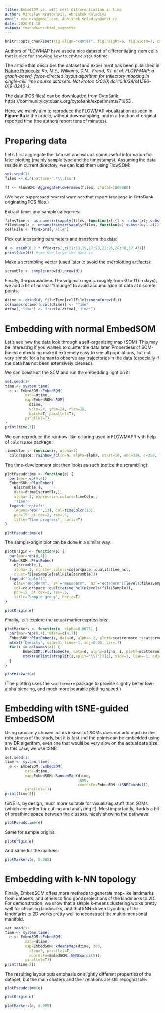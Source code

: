 ```yaml
---
title: EmbedSOM vs. mESC cell differentiation in time
author: Miroslav Kratochvíl, Abhishek Koladiya
email: exa.exa@gmail.com, Abhishek.Koladiya@uhkt.cz
date: 2020-01-18
output: rmarkdown::html_vignette
---
```


```r
knitr::opts_chunk$set(fig.align="center", fig.height=6, fig.width=7, cache.extra = knitr::rand_seed)
```

Authors of FLOWMAP have used a nice dataset of differentiating stem cells that is nice for showing how to embed pseudotime.

The article that describes the dataset and experiment has been published in [Nature Protocols](https://www.nature.com/articles/s41596-019-0246-3): *Ko, M.E., Williams, C.M., Fread, K.I. et al. FLOW-MAP: a graph-based, force-directed layout algorithm for trajectory mapping in single-cell time course datasets. Nat Protoc (2020) doi:10.1038/s41596-019-0246-3*.

The data (FCS files) can be downloaded from CytoBank: https://community.cytobank.org/cytobank/experiments/71953 .

Here, we mainly aim to reproduce the FLOWMAP visualization as seen in **Figure 6a** in the article, without downsampling, and in a fraction of original reported time (the authors report tens of minutes).

# Preparing data

Let's first aggregate the data set and extract some useful information for later plotting (mainly sample type and the timestamps). Assuming the data reside in current directory, we can load them using FlowSOM:

```r
set.seed(1)
files <- dir(pattern='.*\\.fcs')

ff <- FlowSOM::AggregateFlowFrames(files, cTotal=1000000)
```
(We have suppressed several warnings that report breakage in CytoBank-originating FCS files.)

Extract times and sample categories:
```r
filesTime <- as.numeric(sapply(files, function(x) {l <- nchar(x); substr(x, start=7, stop=l-4)}))
filesSample <- unname(factor(sapply(files, function(x) substr(x,1,2))))
cellFile <- ff@exprs[,'File']
```

Pick out interesting parameters and transform the data:
```r
d <- asinh(0.2 * ff@exprs[,c(11:13,15,17:20,22:26,28:30,32:42)])
print(dim(d)) #see how large the data is
```

Make a scrambling vector (used later to avoid the overplotting artifacts):
```r
scramble <- sample(nrow(d),nrow(d))
```

Finally, the pseudotime. The original range is roughly from 0 to 11 (in days), we add a bit of normal "smudge" to avoid accumulation of data at discrete points.
```r
dtime <- cbind(d, filesTime[cellFile]+rnorm(nrow(d)))
colnames(dtime)[ncol(dtime)] <- "Time"
dtime[,'Time'] <- 3*scale(dtime[,'Time'])
```

# Embedding with normal EmbedSOM

Let's see how the data look through a self-organizing map (SOM). This may be interesting if you wanted to cluster the data later. Propertiess of SOM-based embedding make it extremely easy to see all populations, but not very simple for a human to observe any trajectories in the data (especially if the data has not been extensively cleaned).

We can construct the SOM and run the embedding right on it:

```r
set.seed(1)
time <- system.time(
  e <- EmbedSOM::EmbedSOM(
         data=dtime,
         map=EmbedSOM::SOM(
           dtime,
           xdim=24, ydim=24, rlen=20,
           batch=T, parallel=T), 
         parallel=T)
)
print(time[3])
```

We can reproduce the rainbow-like coloring used in FLOWMAPR with help of `colorspace` package:

```r
timeColor <- function(n, alpha=1)
  colorspace::rainbow_hcl(n=n, alpha=alpha, start=10, end=330, c=250, l=60)
```

The time-development plot then looks as such (notice the scrambling):
```r
plotPseudotime <- function(e) {
  par(mar=rep(0,4))
  EmbedSOM::PlotEmbed(
    e[scramble,],
    data=dtime[scramble,],
    alpha=.1, expression.colors=timeColor,
    'Time')
  legend('topleft',
    legend=rep('',13), col=timeColor(13),
    pch=15, pt.cex=2, cex=.6,
    title="Time progress", horiz=T)
}

plotPseudotime(e)
```

The sample-origin plot can be done in a similar way:

```r
plotOrigin <- function(e) {
  par(mar=rep(0,4))
  EmbedSOM::PlotEmbed(
    e[scramble,],
    alpha=.1, cluster.colors=colorspace::qualitative_hcl,
    clust=filesSample[cellFile[scramble]])
  legend('topleft',
    c(AE="endoderm", `B4`="mesoderm", `N2`="ectoderm")[levels(filesSample)],
    col=colorspace::qualitative_hcl(nlevels(filesSample)),
    pch=15, pt.cex=2, cex=.6,
    title="Sample group", horiz=T)
}

plotOrigin(e)
```

Finally, let's explore the actual marker expressions:

```r
plotMarkers <- function(e, alpha=0.0075) {
  par(mar=rep(0,4), mfrow=c(4,7))
  EmbedSOM::PlotEmbed(e, data=d, alpha=.2, plotf=scattermore::scattermoreplot)
  mtext('Density', side=3, line=-1, adj=0.05, cex=.7)
  for(i in colnames(d)) {
        EmbedSOM::PlotEmbed(e, data=d, alpha=alpha, i, plotf=scattermore::scattermoreplot)
        mtext(unlist(strsplit(i,split='\\('))[1], side=3, line=-1, adj=0.05, cex=.7)
  }
}

plotMarkers(e)
```

(The plotting uses the `scattermore` package to provide slightly better low-alpha blending, and much more bearable plotting speed.)

# Embedding with tSNE-guided EmbedSOM

Using randomly chosen points instead of SOMs does not add much to the robustness of the study, but it is fast and the points can be embedded using any DR algorithm, even one that would be very slow on the actual data size. In this case, we use tSNE:

```r
set.seed(1)
time <- system.time(
  e <- EmbedSOM::EmbedSOM(
         data=dtime,
         map=EmbedSOM::RandomMap(dtime,
                                 1000,
                                 coordsFn=EmbedSOM::tSNECoords()),
         parallel=T))
print(time[3])
```

tSNE is, by design, much more suitable for visualizing stuff than SOMs (which are better for cutting and analyzing it). Most importantly, it adds a bit of breathing space between the clusters, nicely showing the pathways:
```r
plotPseudotime(e)
```

Same for sample origins:
```r
plotOrigin(e)
```

And same for the markers:
```r
plotMarkers(e, 0.005)
```

# Embedding with k-NN topology
Finally, EmbedSOM offers more methods to generate map-like landmarks from datasets, and others to find good projections of the landmarks to 2D. For demonstration, we show that a simple k-means clustering works pretty well for choosing landmarks, and that kNN-driven layouting of the landmarks to 2D works pretty well to reconstruct the multidimensional manifold.
```r
set.seed(1)
time <- system.time(
  e <- EmbedSOM::EmbedSOM(
         data=dtime,
         map=EmbedSOM::kMeansMap(dtime, 300,
           rlen=3, parallel=T,
           coordsFn=EmbedSOM::kNNCoords(5)),
         parallel=T))
print(time[3])
```

The resulting layout puts emphasis on slightly different properties of the dataset, but the main clusters and their relations are still recognizable:

```r
plotPseudotime(e)
```

```r
plotOrigin(e)
```

```r
plotMarkers(e, 0.005)
```
